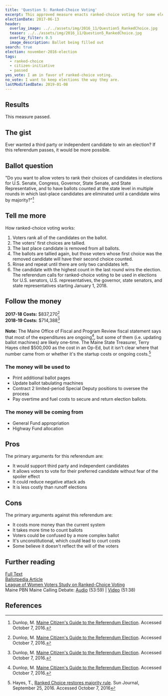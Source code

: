 ```yaml
---
title: 'Question 5: Ranked-Choice Voting'
excerpt: This approved measure enacts ranked-choice voting for some elections.
electionDate: 2017-06-13
header:
  overlay_image: ../../assets/img/2016_11/Question5_RankedChoice.jpg
  teaser: ../../assets/img/2016_11/Question5_RankedChoice.jpg
  overlay_filter: 0.5
  image_description: Ballot being filled out
search: true
election: november-2016-election
tags:
  - ranked-choice
  - citizen-initiative
  - passed
yes_vote: I am in favor of ranked-choice voting.
no_vote: I want to keep elections the way they are.
lastModifiedDate: 2019-01-08
---
```


## Results

This measure passed.

## The gist

Ever wanted a third party or independent candidate to win an election? If this referendum passes, it would be more possible.

## Ballot question

"Do you want to allow voters to rank their choices of candidates in elections for U.S. Senate, Congress, Governor, State Senate, and State Representative, and to have ballots counted at the state level in multiple rounds in which last-place candidates are eliminated until a candidate wins by majority?"[^2]

<YesNoTable yesContent={frontmatter.yes_vote} noContent={frontmatter.no_vote} />

## Tell me more

How ranked-choice voting works:

1. Voters rank all of the candidates on the ballot.
1. The voters' first choices are tallied.
1. The last place candidate is removed from all ballots.
1. The ballots are tallied again, but those voters whose first choice was the removed candidate will have their second choice counted.
1. Rinse and repeat until there are only two candidates left.
1. The candidate with the highest count in the last round wins the election.
   <br />
   The referendum calls for ranked-choice voting to be used in elections for U.S. senators, U.S. representatives, the governor, state senators, and state representatives starting January 1, 2018.

## Follow the money

**2017-18 Costs:** $837,270[^2]
<br />**2018-19 Costs:** $714,388[^2]
<br /><br />
**Note:** The Maine Office of Fiscal and Program Review fiscal statement says that most of the expenditures are ongoing[^2], but some of them (i.e. updating ballot machines) are likely one-time. The Maine State Treasurer, Terry Hayes cited $500,000 as the cost in an Op-Ed, but it isn't clear where that number came from or whether it's the startup costs or ongoing costs.[^3]

### The money will be used to

- Print additional ballot pages
- Update ballot tabulating machines
- Contract 2 limited-period Special Deputy positions to oversee the process
- Pay overtime and fuel costs to secure and return election ballots.

### The money will be coming from

- General Fund appropriation
- Highway Fund allocation

## Pros

The primary arguments for this referendum are:

- It would support third party and independent candidates
- It allows voters to vote for their preferred candidate without fear of the spoiler effect
- It could reduce negative attack ads
- It is less costly than runoff elections

## Cons

The primary arguments against this referendum are:

- It costs more money than the current system
- It takes more time to count ballots
- Voters could be confused by a more complex ballot
- It's unconstitutional, which could lead to court costs
- Some believe it doesn't reflect the will of the voters

## Further reading

[Full Text](http://www.lwvme.org/files/RCV_Statutory_Language.pdf)
<br />[Ballotpedia Article](<https://ballotpedia.org/Maine_Ranked_Choice_Voting_Initiative,_Question_5_(2016)>)
<br />[League of Women Voters Study on Ranked-Choice Voting](http://www.lwvme.org/files/lwvmeIRV.pdf)
<br />Maine PBN Maine Calling Debate: [Audio](http://mainepublic.org/post/debate-ballot-question-5) (53:59) | [Video](http://video.mainepublic.org/video/2365879912/) (51:38)

## References

[^2]: Dunlop, M. [Maine Citizen's Guide to the Referendum Election](http://www.state.me.us/sos/cec/elec/upcoming/citizensguide2016.pdf). Accessed October 7, 2016.

[^3]: Hayes, T., [Ranked Choice restores majority rule](http://www.sunjournal.com/news/columns-analysis/2016/09/25/ranked-choice-restores-majority-rule/1997089). Sun Journal, September 25, 2016. Accessed October 7, 2016
